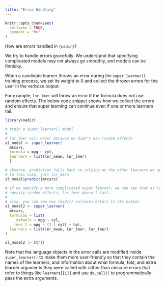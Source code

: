 ```yaml
---
title: "Error Handling"
---
```


```r
knitr::opts_chunk$set(
  collapse = TRUE,
  comment = "#>"
)
```

How are errors handled in `{nadir}`? 

We try to handle errors gracefully.  We understand that specifying 
complicated models may not always go smoothly, and models can be finnicky. 

When a candidate learner throws an error during the `super_learner()` 
training process, we set its weight to 0 and collect the thrown errors for 
the user in the verbose output. 

For example, `lnr_lmer` will throw an error if the formula does not use 
random effects. The below code snippet shows how we collect the errors
and ensure that super learning can continue even if one or more learners
fail. 

```r
library(nadir)

# train a super_learner() model
# 
# lnr_lmer will error because we didn't use random effects
sl_model <- super_learner(
  mtcars,
  formula = mpg ~ cyl,
  learners = list(lnr_mean, lnr_lmer)
  )

# observe, prediction falls back to relying on the other learners we specified:
# in this case, just lnr_mean
sl_model$predict(mtcars)

# if we specify a more complicated super learner, we can see that as long as we
# specify random effects, lnr_lmer doesn't fail. 
# 
# also, you can see how {nadir} collects errors in its output.
sl_model2 <- super_learner(
  mtcars,
  formulas = list(
    .default = mpg ~ cyl,
    lmer_2 = mpg ~ (1 | cyl) + hp),
  learners = list(lnr_mean, lnr_lmer, lnr_lmer)
)

sl_model2 |> str()
```

Note that the language objects in the error calls are modified 
inside `super_learner()` to make them more user-friendly so that they contain
the names of the learners, and information about what formula, fold, 
and extra learner arguments they were called with rather than obscure 
errors that refer to things like `learners[[i]]` and use `do.call()` to 
programmatically pass the extra arguments. 
